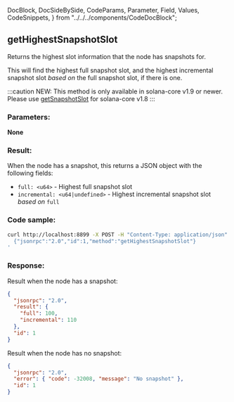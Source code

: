   DocBlock,
  DocSideBySide,
  CodeParams,
  Parameter,
  Field,
  Values,
  CodeSnippets,
} from "../../../components/CodeDocBlock";

<DocBlock>

## getHighestSnapshotSlot

Returns the highest slot information that the node has snapshots for.

This will find the highest full snapshot slot, and the highest incremental
snapshot slot _based on_ the full snapshot slot, if there is one.

:::caution
NEW: This method is only available in solana-core v1.9 or newer. Please use
[getSnapshotSlot](/api#getsnapshotslot) for solana-core v1.8
:::

<DocSideBySide>
<CodeParams>

### Parameters:

**None**

### Result:

When the node has a snapshot, this returns a JSON object with the following fields:

- `full: <u64>` - Highest full snapshot slot
- `incremental: <u64|undefined>` - Highest incremental snapshot slot _based on_ `full`

</CodeParams>

<CodeSnippets>

### Code sample:

```bash
curl http://localhost:8899 -X POST -H "Content-Type: application/json" -d '
  {"jsonrpc":"2.0","id":1,"method":"getHighestSnapshotSlot"}
'
```

### Response:

Result when the node has a snapshot:

```json
{
  "jsonrpc": "2.0",
  "result": {
    "full": 100,
    "incremental": 110
  },
  "id": 1
}
```

Result when the node has no snapshot:

```json
{
  "jsonrpc": "2.0",
  "error": { "code": -32008, "message": "No snapshot" },
  "id": 1
}
```

</CodeSnippets>
</DocSideBySide>
</DocBlock>
